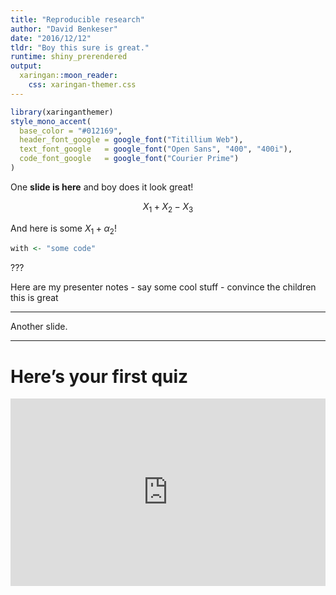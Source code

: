 ```yaml
---
title: "Reproducible research"
author: "David Benkeser"
date: "2016/12/12"
tldr: "Boy this sure is great."
runtime: shiny_prerendered
output:
  xaringan::moon_reader:
    css: xaringan-themer.css
---
```


```r
library(xaringanthemer)
style_mono_accent(
  base_color = "#012169",
  header_font_google = google_font("Titillium Web"),
  text_font_google   = google_font("Open Sans", "400", "400i"),
  code_font_google   = google_font("Courier Prime")
)
```

One __slide is here__ and boy does it look great!

$$X_1 + X_2 - X_3$$

And here is some $X_1 + \alpha_2$!

```r
with <- "some code"
```

???

Here are my presenter notes
	- say some cool stuff
	- convince the children this is great

---

Another slide.

---

# Here's your first quiz

<iframe src="https://pollev.com"
width="100%" height="300px"
frameborder="0">

